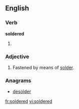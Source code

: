 ==English==

===Verb===
'''soldered'''

# {{past of|solder}}

===Adjective===
{{en-adj}}

# Fastened by means of [[solder]].

===Anagrams===
* [[desolder#English|desolder]]

[[fr:soldered]]
[[vi:soldered]]